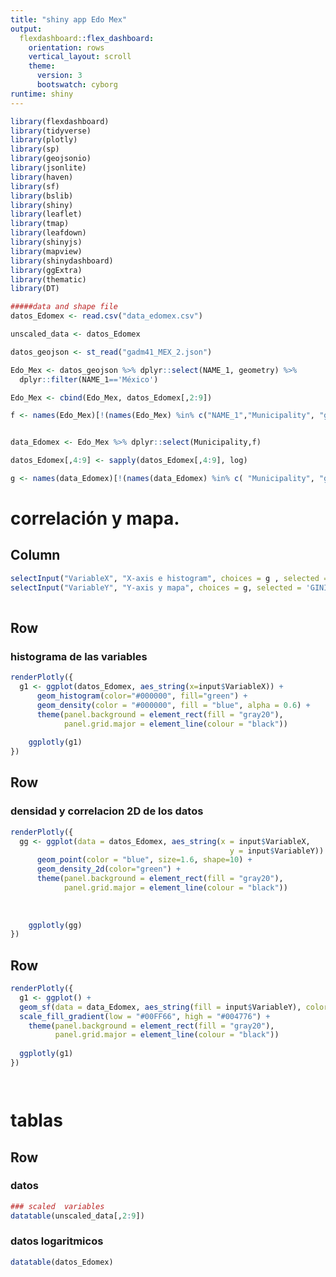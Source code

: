 ```yaml
---
title: "shiny app Edo Mex"
output: 
  flexdashboard::flex_dashboard:
    orientation: rows
    vertical_layout: scroll
    theme:
      version: 3
      bootswatch: cyborg
runtime: shiny
---
```


```r
library(flexdashboard)
library(tidyverse)
library(plotly)
library(sp)
library(geojsonio)
library(jsonlite)
library(haven)
library(sf)
library(bslib)
library(shiny)
library(leaflet)
library(tmap)
library(leafdown)
library(shinyjs)
library(mapview)
library(shinydashboard)
library(ggExtra)
library(thematic)
library(DT)

#####data and shape file
datos_Edomex <- read.csv("data_edomex.csv")

unscaled_data <- datos_Edomex

datos_geojson <- st_read("gadm41_MEX_2.json")

Edo_Mex <- datos_geojson %>% dplyr::select(NAME_1, geometry) %>% 
  dplyr::filter(NAME_1=='México')

Edo_Mex <- cbind(Edo_Mex, datos_Edomex[,2:9])

f <- names(Edo_Mex)[!(names(Edo_Mex) %in% c("NAME_1","Municipality", "geometry", "X"))]


data_Edomex <- Edo_Mex %>% dplyr::select(Municipality,f)

datos_Edomex[,4:9] <- sapply(datos_Edomex[,4:9], log)

g <- names(data_Edomex)[!(names(data_Edomex) %in% c( "Municipality", "geometry"))]

```

correlación y mapa.
====================================================================================

Column {.sidebar}
------------------------------------------------------------------------------------

```r

selectInput("VariableX", "X-axis e histogram", choices = g , selected = 'education')
selectInput("VariableY", "Y-axis y mapa", choices = g, selected = 'GINI')
    

```


Row 
------------------------------------------------------------------------------------

### histograma de las variables 

```r
renderPlotly({
  g1 <- ggplot(datos_Edomex, aes_string(x=input$VariableX)) + 
      geom_histogram(color="#000000", fill="green") + 
      geom_density(color = "#000000", fill = "blue", alpha = 0.6) +
      theme(panel.background = element_rect(fill = "gray20"),
            panel.grid.major = element_line(colour = "black"))
    
    ggplotly(g1)
})


```


Row 
------------------------------------------------------------------------------------

### densidad y correlacion 2D de los datos 

```r
renderPlotly({
  gg <- ggplot(data = datos_Edomex, aes_string(x = input$VariableX, 
                                                 y = input$VariableY)) +
      geom_point(color = "blue", size=1.6, shape=10) + 
      geom_density_2d(color="green") + 
      theme(panel.background = element_rect(fill = "gray20"),
            panel.grid.major = element_line(colour = "black"))
    
    
    
    ggplotly(gg)
})
```


Row 
------------------------------------------------------------------------------------


```r
renderPlotly({
  g1 <- ggplot() +
  geom_sf(data = data_Edomex, aes_string(fill = input$VariableY), color = "black") +
  scale_fill_gradient(low = "#00FF66", high = "#004776") + 
    theme(panel.background = element_rect(fill = "gray20"),
          panel.grid.major = element_line(colour = "black")) 
  
  ggplotly(g1) 
})




```



tablas 
====================================================================================


Row {.tabset data-width=400}
------------------------------------------------------------------------------------

### datos

```r
### scaled  variables 
datatable(unscaled_data[,2:9])

```

### datos logaritmicos

```r
datatable(datos_Edomex)
```



